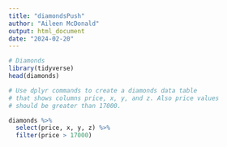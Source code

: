 ```yaml
---
title: "diamondsPush"
author: "Aileen McDonald"
output: html_document
date: "2024-02-20"
---
```


```r
# Diamonds
library(tidyverse)
head(diamonds)

# Use dplyr commands to create a diamonds data table 
# that shows columns price, x, y, and z. Also price values
# should be greater than 17000. 

diamonds %>% 
  select(price, x, y, z) %>%
  filter(price > 17000)
```

